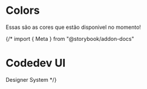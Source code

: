 
<Meta title="Tokens/Colors" />
             
# Colors
Essas são as cores que estão disponivel no momento!

<ColorsGrid />

{/* import { Meta }  from  "@storybook/addon-docs"
<Meta title="Home" />

# Codedev UI
Designer System 
 */}